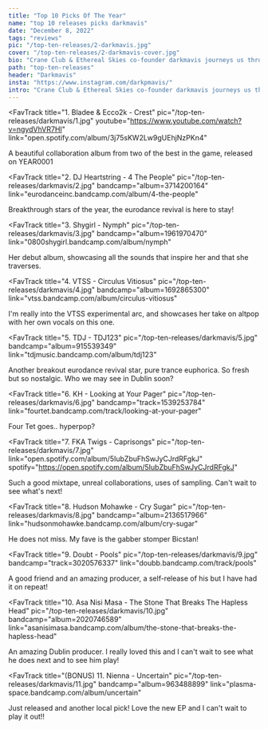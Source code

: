 ---
title: "Top 10 Picks Of The Year"
name: "top 10 releases picks darkmavis"
date: "December 8, 2022"
tags: "reviews"
pic: "/top-ten-releases/2-darkmavis.jpg"
cover: "/top-ten-releases/2-darkmavis-cover.jpg"
bio: "Crane Club & Ethereal Skies co-founder darkmavis journeys us through his favourite dance releases of the year"
path: "top-ten-releases"
header: "Darkmavis"
insta: "https://www.instagram.com/darkpmavis/"
intro: "Crane Club & Ethereal Skies co-founder darkmavis journeys us through his favourite dance releases of the year, gliding through hard trance, techno, drum tracks & hyperpop of course!"
---

<FavTrack
  title="1. Bladee & Ecco2k - Crest"
  pic="/top-ten-releases/darkmavis/1.jpg"
  youtube="https://www.youtube.com/watch?v=ngydVhVR7HI"
  link="open.spotify.com/album/3j75sKW2Lw9gUEhjNzPKn4"
>
  A beautiful collaboration album from two of the best in the game, released on YEAR0001
</FavTrack>

<FavTrack
  title="2. DJ Heartstring - 4 The People"
  pic="/top-ten-releases/darkmavis/2.jpg"
  bandcamp="album=3714200164"
  link="eurodanceinc.bandcamp.com/album/4-the-people"
>
  Breakthrough stars of the year, the eurodance revival is here to stay!
</FavTrack>

<FavTrack
  title="3. Shygirl - Nymph"
  pic="/top-ten-releases/darkmavis/3.jpg"
  bandcamp="album=1961970470"
  link="0800shygirl.bandcamp.com/album/nymph"
>
  Her debut album, showcasing all the sounds that inspire her and that she traverses.
</FavTrack>

<FavTrack
  title="4. VTSS - Circulus Vitiosus"
  pic="/top-ten-releases/darkmavis/4.jpg"
  bandcamp="album=1692865300"
  link="vtss.bandcamp.com/album/circulus-vitiosus"
>
  I'm really into the VTSS experimental arc, and showcases her take on altpop with her own vocals on
  this one.
</FavTrack>

<FavTrack
  title="5. TDJ - TDJ123"
  pic="/top-ten-releases/darkmavis/5.jpg"
  bandcamp="album=915539349"
  link="tdjmusic.bandcamp.com/album/tdj123"
>
  Another breakout eurodance revival star, pure trance euphorica. So fresh but so nostalgic. Who we
  may see in Dublin soon?
</FavTrack>

<FavTrack
  title="6. KH - Looking at Your Pager"
  pic="/top-ten-releases/darkmavis/6.jpg"
  bandcamp="track=1539253784"
  link="fourtet.bandcamp.com/track/looking-at-your-pager"
>
  Four Tet goes.. hyperpop?
</FavTrack>

<FavTrack
  title="7. FKA Twigs - Caprisongs"
  pic="/top-ten-releases/darkmavis/7.jpg"
  link="open.spotify.com/album/5IubZbuFhSwJyCJrdRFgkJ"
  spotify="https://open.spotify.com/album/5IubZbuFhSwJyCJrdRFgkJ"
>
  Such a good mixtape, unreal collaborations, uses of sampling. Can't wait to see what's next!
</FavTrack>

<FavTrack
  title="8. Hudson Mohawke - Cry Sugar"
  pic="/top-ten-releases/darkmavis/8.jpg"
  bandcamp="album=2136517966"
  link="hudsonmohawke.bandcamp.com/album/cry-sugar"
>
  He does not miss. My fave is the gabber stomper Bicstan!
</FavTrack>

<FavTrack
  title="9. Doubt - Pools"
  pic="/top-ten-releases/darkmavis/9.jpg"
  bandcamp="track=3020576337"
  link="doubb.bandcamp.com/track/pools"
>
  A good friend and an amazing producer, a self-release of his but I have had it on repeat!
</FavTrack>

<FavTrack
  title="10. Asa Nisi Masa - The Stone That Breaks The Hapless Head"
  pic="/top-ten-releases/darkmavis/10.jpg"
  bandcamp="album=2020746589"
  link="asanisimasa.bandcamp.com/album/the-stone-that-breaks-the-hapless-head"
>
  An amazing Dublin producer. I really loved this and I can't wait to see what he does next and to
  see him play!
</FavTrack>

<FavTrack
  title="(BONUS) 11. Nienna - Uncertain"
  pic="/top-ten-releases/darkmavis/11.jpg"
  bandcamp="album=963488899"
  link="plasma-space.bandcamp.com/album/uncertain"
>
  Just released and another local pick! Love the new EP and I can't wait to play it out!!
</FavTrack>
